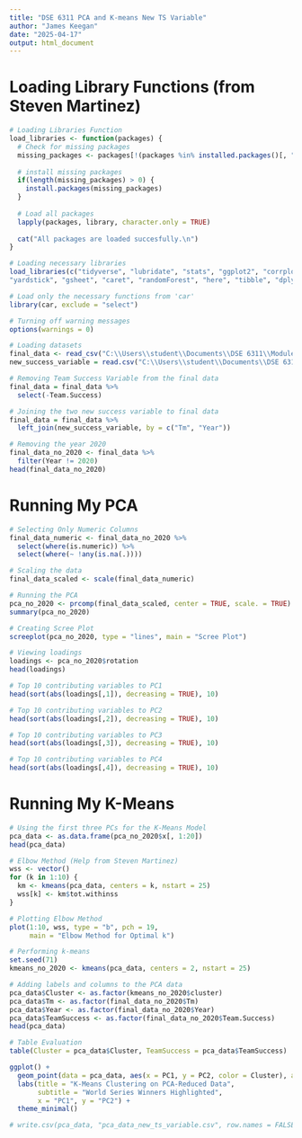 ```yaml
---
title: "DSE 6311 PCA and K-means New TS Variable"
author: "James Keegan"
date: "2025-04-17"
output: html_document
---
```


# Loading Library Functions (from Steven Martinez)

```R
# Loading Libraries Function
load_libraries <- function(packages) {
  # Check for missing packages
  missing_packages <- packages[!(packages %in% installed.packages()[, "Package"])]
  
  # install missing packages
  if(length(missing_packages) > 0) {
    install.packages(missing_packages)
  }
  
  # Load all packages
  lapply(packages, library, character.only = TRUE)
  
  cat("All packages are loaded succesfully.\n")
}

```

```R
# Loading necessary libraries 
load_libraries(c("tidyverse", "lubridate", "stats", "ggplot2", "corrplot", "stringr", "stringi","tidymodels", "modeldata", "themis", "vip", "baguette", "janitor", "rvest",
"yardstick", "gsheet", "caret", "randomForest", "here", "tibble", "dplyr", "ISAR", "tidyr", "mgcv","teamcolors", "baseballr", "Lahman", "remotes", "ggcorrplot", "broom", "readr", "glmnet", "xgboost", "Matrix", "Metrics"))

# Load only the necessary functions from 'car'
library(car, exclude = "select")

# Turning off warning messages
options(warnings = 0)

```

```R
# Loading datasets
final_data <- read_csv("C:\\Users\\student\\Documents\\DSE 6311\\Module 4\\final_dataset.csv")
new_success_variable = read.csv("C:\\Users\\student\\Documents\\DSE 6311\\Module 5\\Team Success Variable Data Playoffs or No Playoffs - Sheet1.csv")

# Removing Team Success Variable from the final data
final_data = final_data %>%
  select(-Team.Success)

# Joining the two new success variable to final data
final_data = final_data %>%
  left_join(new_success_variable, by = c("Tm", "Year"))

# Removing the year 2020 
final_data_no_2020 <- final_data %>% 
  filter(Year != 2020)
head(final_data_no_2020)

```

# Running My PCA

```R
# Selecting Only Numeric Columns
final_data_numeric <- final_data_no_2020 %>%
  select(where(is.numeric)) %>%
  select(where(~ !any(is.na(.))))

# Scaling the data
final_data_scaled <- scale(final_data_numeric)

# Running the PCA
pca_no_2020 <- prcomp(final_data_scaled, center = TRUE, scale. = TRUE)
summary(pca_no_2020)

```

```R
# Creating Scree Plot
screeplot(pca_no_2020, type = "lines", main = "Scree Plot")

```

```R
# Viewing loadings
loadings <- pca_no_2020$rotation
head(loadings)

```

```R
# Top 10 contributing variables to PC1
head(sort(abs(loadings[,1]), decreasing = TRUE), 10)

```

```R
# Top 10 contributing variables to PC2
head(sort(abs(loadings[,2]), decreasing = TRUE), 10)

```

```R
# Top 10 contributing variables to PC3
head(sort(abs(loadings[,3]), decreasing = TRUE), 10)

```

```R
# Top 10 contributing variables to PC4
head(sort(abs(loadings[,4]), decreasing = TRUE), 10)

```

# Running My K-Means

```R
# Using the first three PCs for the K-Means Model
pca_data <- as.data.frame(pca_no_2020$x[, 1:20])
head(pca_data)

```

```R
# Elbow Method (Help from Steven Martinez)
wss <- vector()
for (k in 1:10) {
  km <- kmeans(pca_data, centers = k, nstart = 25)
  wss[k] <- km$tot.withinss
}

# Plotting Elbow Method
plot(1:10, wss, type = "b", pch = 19,
     main = "Elbow Method for Optimal k")

```

```R
# Performing k-means
set.seed(71)
kmeans_no_2020 <- kmeans(pca_data, centers = 2, nstart = 25)

# Adding labels and columns to the PCA data
pca_data$Cluster <- as.factor(kmeans_no_2020$cluster)
pca_data$Tm <- as.factor(final_data_no_2020$Tm)  
pca_data$Year <- as.factor(final_data_no_2020$Year)
pca_data$TeamSuccess <- as.factor(final_data_no_2020$Team.Success)
head(pca_data)

```

```R
# Table Evaluation
table(Cluster = pca_data$Cluster, TeamSuccess = pca_data$TeamSuccess)

```

```R
ggplot() +
  geom_point(data = pca_data, aes(x = PC1, y = PC2, color = Cluster), alpha = 0.6) +
  labs(title = "K-Means Clustering on PCA-Reduced Data",
       subtitle = "World Series Winners Highlighted",
       x = "PC1", y = "PC2") +
  theme_minimal()

```

```R
# write.csv(pca_data, "pca_data_new_ts_variable.csv", row.names = FALSE)

```
